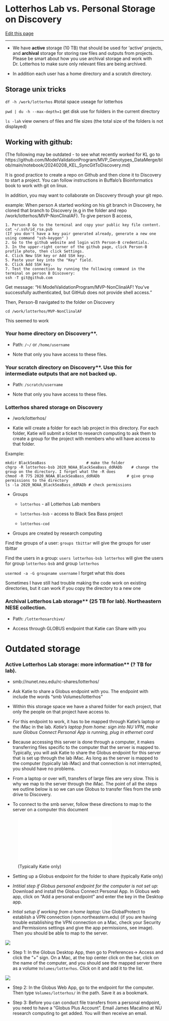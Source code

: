 # Lotterhos Lab vs. Personal Storage on Discovery

[Edit this page](https://github.com/DrK-Lo/lotterhoslabprotocols/edit/main/discovery_3-storage.qmd)

------------------------------------------------------------------------

-   We have **active** storage (10 TB) that should be used for 'active' projects, and **archival** storage for storing raw files and outputs from projects. Please be smart about how you use archival storage and work with Dr. Lotterhos to make sure only relevant files are being archived.

-   In addition each user has a home directory and a scratch directory.

## Storage unix tricks

`df -h /work/lotterhos` #total space useage for lotterhos

`pwd | du -h --max-depth=1` get disk use for folders in the current directory

`ls -lah` view owners of files and file sizes (the total size of the folders is not displayed)

## **Working with github:** {.unnumbered}


(The following may be outdated - to see what recently worked for KL go to https://github.com/ModelValidationProgram/MVP_Genotypes_DataMerge/blob/main/notebook/20240208_KEL_SyncGitToDiscovery.md)


It is good practice to create a repo on Github and then clone it to Discovery to start a project. You can follow instructions in Buffalo's Bioinformatics book to work with git on linux.

In addition, you may want to collaborate on Discovery through your git repo.

example: When person A started working on his git branch in Discovery, he cloned that branch to Discovery (e.g in the folder and repo /work/lotterhos/MVP-NonClinalAF). To give person B access,

    1. Person-B Go to the terminal and copy your public key file content.
    cat ~/.ssh/id_rsa.pub
    (If you don't have a key pair generated already, generate a new one using command "ssh-keygen" )
    2. Go to the github website and login with Person-B credentials.
    3. In the upper-right corner of the github page, click Person-B profile photo, then click Settings.
    4. Click New SSH key or Add SSH key.
    5. Paste your key into the "Key" field.
    6. Click Add SSH key.
    7. Test the connection by running the following command in the terminal on person B Discovery:
    ssh -T git@github.com 

Get message: "Hi ModelValidationProgram/MVP-NonClinalAF! You've successfully authenticated, but GitHub does not provide shell access."

Then, Person-B navigated to the folder on Discovery

    cd /work/lotterhos/MVP-NonClinalAF

This seemed to work

### **Your home directory on Discovery\*\*.** {.unnumbered}

-   Path: `/~/` or `/home/username`

-   Note that only you have access to these files.

### **Your scratch directory on Discovery\*\*. Use this for intermediate outputs that are not backed up.** {.unnumbered}

-   Path: `/scratch/username`

-   Note that only you have access to these files.

### **Lotterhos shared storage on Discovery** {.unnumbered}

-   /work/lotterhos/

-   Katie will create a folder for each lab project in this directory. For each folder, Katie will submit a ticket to research computing to ask them to create a group for the project with members who will have access to that folder.

Example:

    mkdir BlackSeaBass                  # make the folder
    chgrp -R lotterhos-bsb 2020_NOAA_BlackSeaBass_ddRADb    # change the group on the directory. I forget what the -R does
    chmod -R 775 2020_NOAA_BlackSeaBass_ddRADb            # give group permissions to the directory
    ls -la 2020_NOAA_BlackSeaBass_ddRADb # check permissions

-   Groups

    -   `lotterhos` - all Lotterhos Lab members

    -   `lotterhos-bsb` - access to Black Sea Bass project

    -    `lotterhos-cod`

-   Groups are created by research computing

Find the groups of a user: `groups tbittar` will give the groups for user tbittar

Find the users in a group: `users lotterhos-bsb lotterhos` will give the users for group `lotterhos-bsb` and group `lotterhos`

`usermod -a -G groupname username` I forget what this does

Sometimes I have still had trouble making the code work on existing directories, but it can work if you copy the directory to a new one


### **Archival Lotterhos Lab storage\*\* (25 TB for lab). Northeastern NESE collection.** {.unnumbered}

-   Path: `/lotterhosarchive/`

-   Access through GLOBUS endpoint that Katie can Share with you

# Outdated storage

### **Active Lotterhos Lab storage: more information\*\* (? TB for lab).** {.unnumbered}

-   smb://nunet.neu.edu/rc-shares/lotterhos/

-   Ask Katie to share a Globus endpoint with you. The endpoint with include the words "smb Volumes/lotterhos"

-   Within this storage space we have a shared folder for each project, that only the people on that project have access to.

-   For this endpoint to work, it has to be mapped through Katie's laptop or the iMac in the lab. *Katie's laptop from home: sign into NU VPN, make sure Globus Connect Personal App is running, plug in ethernet cord*

-   Because accessing this server is done through a computer, it makes transferring files specific to the computer that the server is mapped to. Typically, you will ask Katie to share the Globus endpoint for this server that is set up through the lab iMac. As long as the server is mapped to the computer (typically lab iMac) and that connection is not interrupted, you should have no problems.

-   From a laptop or over wifi, transfers of large files are very slow. This is why we map to the server through the iMac. The point of all the steps we outline below is so we can use Globus to transfer files from the smb drive to Discovery.

-   To connect to the smb server, follow these directions to map to the server on a computer this document

![(Typically Katie only)](img/accessing_shared_storage_2020.pdf)

-   Setting up a Globus endpoint for the folder to share (typically Katie only)

-   *Intitial step if Globus personal endpoint for the computer is not set up*: Download and install the Globus Connect Personal App. In Globus web app, click on "Add a personal endpoint" and enter the key in the Desktop app.

-   *Intial setup if working from a home laptop*: Use GlobalProtect to establish a VPN connection (vpn.northeastern.edu) (if you are having trouble establishing the VPN connection on a Mac, check your Security and Permissions settings and give the app permissions, see image). Then you should be able to map to the server.

![](img/globalprotectgetittowork.png)

-   Step 1: In the Globus Desktop App, then go to Preferences-\> Access and click the "+" sign. On a Mac, at the top center click on the bar, click on the name of the computer, and you should see the mapped server there as a volume `Volumes/lotterhos`. Click on it and add it to the list.

![](img/howtofindvolumeinglobusconnect.png)

-   Step 2: In the Globus Web App, go to the endpoint for the computer. Then type `Volumes/lotterhos/` in the path. Save it as a bookmark.

-   Step 3: Before you can conduct file transfers from a personal endpoint, you need to have a "Globus Plus Account". Email James Macalino at NU research computing to get added. You will then receive an email.
